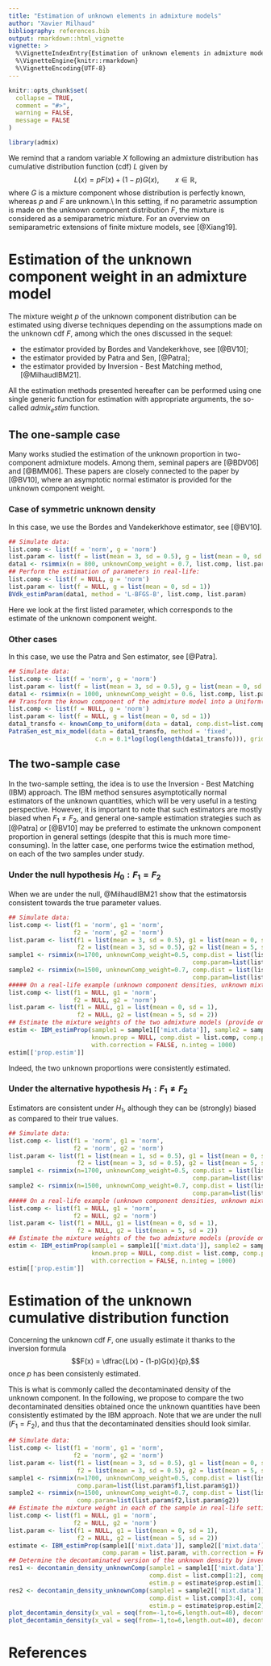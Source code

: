 ```yaml
---
title: "Estimation of unknown elements in admixture models"
author: "Xavier Milhaud"
bibliography: references.bib
output: rmarkdown::html_vignette
vignette: >
  %\VignetteIndexEntry{Estimation of unknown elements in admixture models}
  %\VignetteEngine{knitr::rmarkdown}
  %\VignetteEncoding{UTF-8}
---
```


```r
knitr::opts_chunk$set(
  collapse = TRUE,
  comment = "#>",
  warning = FALSE,
  message = FALSE
)
```

```r
library(admix)
```

We remind that a random variable $X$ following an admixture distribution has cumulative distribution function (cdf) $L$ given by
$$L(x) = pF(x) + (1-p)G(x), \qquad x \in \mathbb{R},$$
where $G$ is a mixture component whose distribution is perfectly known, whereas $p$ and $F$ are unknown.\\
In this setting, if no parametric assumption is made on the unknown component distribution $F$, the mixture is considered as a semiparametric mixture. For an overview on semiparametric extensions of finite mixture models, see [@Xiang19].

# Estimation of the unknown component weight in an admixture model

The mixture weight $p$ of the unknown component distribution can be estimated using diverse techniques depending on the assumptions made on the unknown cdf $F$, among which the ones discussed in the sequel:

  * the estimator provided by Bordes and Vandekerkhove, see [@BV10];
  * the estimator provided by Patra and Sen, [@Patra];
  * the estimator provided by Inversion - Best Matching method, [@MilhaudIBM21].
  
All the estimation methods presented hereafter can be performed using one single generic function for estimation with appropriate arguments, the so-called $admix_estim$ function.
  
## The one-sample case

Many works studied the estimation of the unknown proportion in two-component admixture models. Among them, seminal papers are [@BDV06] and [@BMM06]. These papers are closely connected to the paper by [@BV10], where an asymptotic normal estimator is provided for the unknown component weight.

### Case of symmetric unknown density
In this case, we use the Bordes and Vandekerkhove estimator, see [@BV10].

```r
## Simulate data:
list.comp <- list(f = 'norm', g = 'norm')
list.param <- list(f = list(mean = 3, sd = 0.5), g = list(mean = 0, sd = 1))
data1 <- rsimmix(n = 800, unknownComp_weight = 0.7, list.comp, list.param)[['mixt.data']]
## Perform the estimation of parameters in real-life:
list.comp <- list(f = NULL, g = 'norm')
list.param <- list(f = NULL, g = list(mean = 0, sd = 1))
BVdk_estimParam(data1, method = 'L-BFGS-B', list.comp, list.param)
```
Here we look at the first listed parameter, which corresponds to the estimate of the unknown component weight.


### Other cases
In this case, we use the Patra and Sen estimator, see [@Patra].

```r
## Simulate data:
list.comp <- list(f = 'norm', g = 'norm')
list.param <- list(f = list(mean = 3, sd = 0.5), g = list(mean = 0, sd = 1))
data1 <- rsimmix(n = 1000, unknownComp_weight = 0.6, list.comp, list.param)[['mixt.data']]
## Transform the known component of the admixture model into a Uniform(O,1) distribution:
list.comp <- list(f = NULL, g = 'norm')
list.param <- list(f = NULL, g = list(mean = 0, sd = 1))
data1_transfo <- knownComp_to_uniform(data = data1, comp.dist=list.comp, comp.param=list.param)
PatraSen_est_mix_model(data = data1_transfo, method = 'fixed',
                        c.n = 0.1*log(log(length(data1_transfo))), gridsize = 1000)$alp.hat
```


## The two-sample case

In the two-sample setting, the idea is to use the Inversion - Best Matching (IBM) approach. The IBM method sensures asymptotically normal estimators of the unknown quantities, which will be very useful in a testing perspective. However, it is important to note that such estimators are mostly biased when $F_1 \neq F_2$, and general one-sample estimation strategies such as [@Patra] or [@BV10] may be preferred to estimate the unknown component proportion in general settings (despite that this is much more time-consuming). In the latter case, one performs twice the estimation method, on each of the two samples under study.

### Under the null hypothesis $H_0: F_1 = F_2$

When we are under the null, @MilhaudIBM21 show that the estimatorsis consistent towards the true parameter values.
```r
## Simulate data:
list.comp <- list(f1 = 'norm', g1 = 'norm',
                  f2 = 'norm', g2 = 'norm')
list.param <- list(f1 = list(mean = 3, sd = 0.5), g1 = list(mean = 0, sd = 1),
                   f2 = list(mean = 3, sd = 0.5), g2 = list(mean = 5, sd = 2))
sample1 <- rsimmix(n=1700, unknownComp_weight=0.5, comp.dist = list(list.comp$f1,list.comp$g1),
                                                   comp.param=list(list.param$f1,list.param$g1))
sample2 <- rsimmix(n=1500, unknownComp_weight=0.7, comp.dist = list(list.comp$f2,list.comp$g2),
                                                   comp.param=list(list.param$f2,list.param$g2))
##### On a real-life example (unknown component densities, unknown mixture weights).
list.comp <- list(f1 = NULL, g1 = 'norm',
                  f2 = NULL, g2 = 'norm')
list.param <- list(f1 = NULL, g1 = list(mean = 0, sd = 1),
                   f2 = NULL, g2 = list(mean = 5, sd = 2))
## Estimate the mixture weights of the two admixture models (provide only hat(theta)_n):
estim <- IBM_estimProp(sample1 = sample1[['mixt.data']], sample2 = sample2[['mixt.data']],
                       known.prop = NULL, comp.dist = list.comp, comp.param = list.param,
                       with.correction = FALSE, n.integ = 1000)
estim[['prop.estim']]
```
Indeed, the two unknown proportions were consistently estimated.


### Under the alternative hypothesis $H_1: F_1 \neq F_2$

Estimators are consistent under $H_1$, although they can be (strongly) biased as compared to their true values.
```r
## Simulate data:
list.comp <- list(f1 = 'norm', g1 = 'norm',
                  f2 = 'norm', g2 = 'norm')
list.param <- list(f1 = list(mean = 1, sd = 0.5), g1 = list(mean = 0, sd = 1),
                   f2 = list(mean = 3, sd = 0.5), g2 = list(mean = 5, sd = 2))
sample1 <- rsimmix(n=1700, unknownComp_weight=0.5, comp.dist = list(list.comp$f1,list.comp$g1),
                                                   comp.param=list(list.param$f1,list.param$g1))
sample2 <- rsimmix(n=1500, unknownComp_weight=0.7, comp.dist = list(list.comp$f2,list.comp$g2),
                                                   comp.param=list(list.param$f2,list.param$g2))
##### On a real-life example (unknown component densities, unknown mixture weights).
list.comp <- list(f1 = NULL, g1 = 'norm',
                  f2 = NULL, g2 = 'norm')
list.param <- list(f1 = NULL, g1 = list(mean = 0, sd = 1),
                   f2 = NULL, g2 = list(mean = 5, sd = 2))
## Estimate the mixture weights of the two admixture models (provide only hat(theta)_n):
estim <- IBM_estimProp(sample1 = sample1[['mixt.data']], sample2 = sample2[['mixt.data']],
                       known.prop = NULL, comp.dist = list.comp, comp.param = list.param,
                       with.correction = FALSE, n.integ = 1000)
estim[['prop.estim']]
```


# Estimation of the unknown cumulative distribution function

Concerning the unknown cdf $F$, one usually estimate it thanks to the inversion formula
$$F(x) = \dfrac{L(x) - (1-p)G(x)}{p},$$
once $p$ has been consistenly estimated.

This is what is commonly called the decontaminated density of the unknown component. In the following, we propose to compare the two decontaminated densities obtained once the unknown quantities have been consistently estimated by the IBM approach. Note that we are under the null ($F_1=F_2$), and thus that the decontaminated densities should look similar.
```r
## Simulate data:
list.comp <- list(f1 = 'norm', g1 = 'norm',
                  f2 = 'norm', g2 = 'norm')
list.param <- list(f1 = list(mean = 3, sd = 0.5), g1 = list(mean = 0, sd = 1),
                   f2 = list(mean = 3, sd = 0.5), g2 = list(mean = 5, sd = 2))
sample1 <- rsimmix(n=1700, unknownComp_weight=0.5, comp.dist = list(list.comp$f1,list.comp$g1),
                   comp.param=list(list.param$f1,list.param$g1))
sample2 <- rsimmix(n=1500, unknownComp_weight=0.7, comp.dist = list(list.comp$f2,list.comp$g2),
                   comp.param=list(list.param$f2,list.param$g2))
## Estimate the mixture weight in each of the sample in real-life setting:
list.comp <- list(f1 = NULL, g1 = 'norm',
                  f2 = NULL, g2 = 'norm')
list.param <- list(f1 = NULL, g1 = list(mean = 0, sd = 1),
                   f2 = NULL, g2 = list(mean = 5, sd = 2))
estimate <- IBM_estimProp(sample1[['mixt.data']], sample2[['mixt.data']], comp.dist = list.comp,
                          comp.param = list.param, with.correction = FALSE, n.integ = 1000)
## Determine the decontaminated version of the unknown density by inversion:
res1 <- decontamin_density_unknownComp(sample1 = sample1[['mixt.data']],
                                       comp.dist = list.comp[1:2], comp.param = list.param[1:2],
                                       estim.p = estimate$prop.estim[1])
res2 <- decontamin_density_unknownComp(sample1 = sample2[['mixt.data']],
                                       comp.dist = list.comp[3:4], comp.param = list.param[3:4],
                                       estim.p = estimate$prop.estim[2])
plot_decontamin_density(x_val = seq(from=-1,to=6,length.out=40), decontamin_obj = res1, add_plot = FALSE)
plot_decontamin_density(x_val = seq(from=-1,to=6,length.out=40), decontamin_obj = res2, add_plot = TRUE, col = "red")
```

# References

